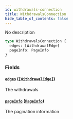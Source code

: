 ```yaml
---
id: withdrawals-connection
title: WithdrawalsConnection
hide_table_of_contents: false
---
```



No description

```graphql
type WithdrawalsConnection {
  edges: [WithdrawalEdge]
  pageInfo: PageInfo
}
```


### Fields

#### [`edges`](#) ([`[WithdrawalEdge]`](/docs/testnet/graphql/objects/withdrawal-edge))

The withdrawals


#### [`pageInfo`](#) ([`PageInfo`](/docs/testnet/graphql/objects/page-info))

The pagination information




